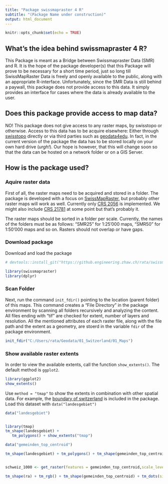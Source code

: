 ```yaml
---
title: "Package swissmapraster 4 R"
subtitle: "(Package Name under construction)"
output: html_document
---
```


```r
knitr::opts_chunk$set(echo = TRUE)
```

## What's the idea behind swissmapraster 4 R?

This Package is meant as a Bridge between Swissmapraster Data (SMR) and R. It is the hope of the package developer(s) that this Package will prove to be necessary for a short time period, just so long till SwissMapRaster Data is freely and openly available to the public,  along with an appropriate R-interface. Unfortunately, since the SMR Data is still behind a paywall, this package does not provide access to this data. It simply provides an interface for cases where the data is already available to the user.

## Does this package provide access to map data?

NO! This package does not give access to any raster maps, by swisstopo or otherwise. Access to this data has to be acquire elsewhere: Either through [swisstopo](https://shop.swisstopo.admin.ch) directly or via third parties such as [geodata4edu](https://www.geodata4edu.ch). In fact, in the current version of the package the data has to be stored locally on your own hard drive (_urgh!_). Our hope is however, that this will change soon so that the data can be hosted on a network folder or on a GIS Server. 

## How is the package used? 


### Aquire raster data

First of all, the raster maps need to be acquired and stored in a folder. The package is developed with a focus on [SwissMapRaster](https://shop.swisstopo.admin.ch/de/products/maps/national/digital/), but probably other raster maps will work as well. Currently only [CRS 2056](https://epsg.io/2056) is implemented. We might also include [CRS 21781](https://epsg.io/21781) at some point but that's probably it. 

The raster maps should be sorted in a folder per scale. Currently, the names of the folders must be as follows: "SMR25" for 1:25'000 maps, "SMR50" for 1:50'000 maps and so on. Rasters should not overlap or have gaps.


### Download package

Download and load the package

```r
# devtools::install_git("https://github.engineering.zhaw.ch/rata/swissmapraster.git",upgrade = F)

library(swissmapraster)
library(dplyr)
```

### Scan Folder

Next, run the command `init_fdir()` pointing to the location (parent folder) of this maps. This command creates a "File Directory" in the package environment by scanning all folders recursively and analyzing the content. All files ending with "tif" are checked for extent, number of layers and resolution. All the mentioned attributes of each raster file, along with the file path and the extent as a geometry, are stoerd in the variable `fdir` of the package environment.


```r
init_fdir("C:/Users/rata/Geodata/01_Switzerland/01_Maps")
```



### Show available raster extents

In order to view the available extents, call the function `show_extents()`. The default method is `ggplot2`.

```r

library(ggplot2)
show_extents()

```


Use `method = "tmap"` to show the extents in combination with other spatial data. For example, the [boundary of switzerland](https://opendata.swiss/en/dataset/swissboundaries3d-landesgrenzen) is included in the package. Load this dataset with `data("landesgebiet")`

```r

data("landesgebiet")


library(tmap)
tm_shape(landesgebiet) + 
   tm_polygons() + show_extents("tmap")
```


```r


data("gemeinden_top_centroid")

tm_shape(landesgebiet) + tm_polygons() + tm_shape(gemeinden_top_centroid) + tm_dots(size = "EINWOHNERZ")


schweiz_1000 <- get_raster(features = gemeinden_top_centroid,scale_level = 1000,x_add = 500, y_add = 500,method = "bbox",epsg = 2056)

tm_shape(ra) + tm_rgb() + tm_shape(gemeinden_top_centroid) + tm_dots(size = "EINWOHNERZ")

```








